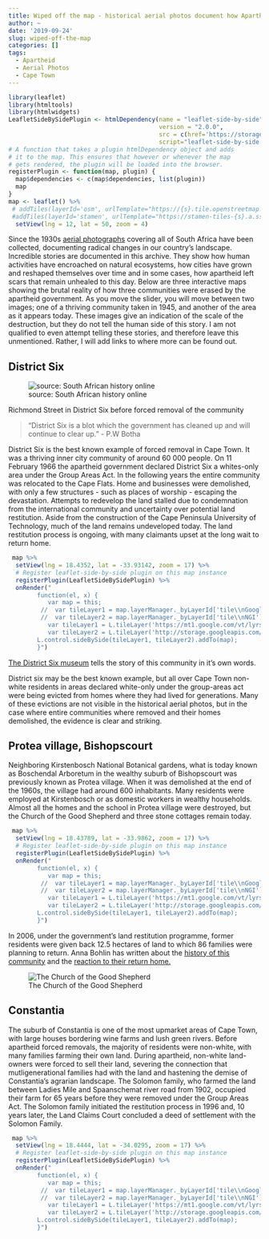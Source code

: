 ```yaml
---
title: Wiped off the map - historical aerial photos document how Apartheid tried to erase entire communities
author: ~
date: '2019-09-24'
slug: wiped-off-the-map
categories: []
tags: 
  - Apartheid
  - Aerial Photos
  - Cape Town
---
```

```r
library(leaflet)
library(htmltools)
library(htmlwidgets)
LeafletSideBySidePlugin <- htmlDependency(name = "leaflet-side-by-side",
                                          version = "2.0.0",
                                          src = c(href='https://storage.googleapis.com/tileserver-rsa',file = normalizePath('/Users/glenn/Documents/websites/lentilcurtain/content/posts/Js')),
                                          script="leaflet-side-by-side.js")
# A function that takes a plugin htmlDependency object and adds
# it to the map. This ensures that however or whenever the map
# gets rendered, the plugin will be loaded into the browser.
registerPlugin <- function(map, plugin) {
  map$dependencies <- c(map$dependencies, list(plugin))
  map
}
map <- leaflet() %>% 
 # addTiles(layerId='osm', urlTemplate="https://{s}.tile.openstreetmap.org/{z}/{x}/{y}.png") %>%
 #addTiles(layerId='stamen', urlTemplate="https://stamen-tiles-{s}.a.ssl.fastly.net/watercolor/{z}/{x}/{y}.png") %>%
  setView(lng = 12, lat = 50, zoom = 4)
```
Since the 1930s [aerial photographs](http://www.ngi.gov.za/) covering all of South Africa have been collected, documenting radical changes in our country's landscape. Incredible stories are documented in this archive. They show how human activities have encroached on natural ecosystems, how cities have grown and reshaped themselves over time and in some cases, how apartheid left scars that remain unhealed to this day. Below are three interactive maps showing the brutal reality of how three communities were erased by the apartheid government. As you move the slider, you will move between two images; one of a thriving community taken in 1945, and another of the area as it appears today. These images give an indication of the scale of the destruction, but they do not tell the human side of this story. I am not qualified to even attempt telling these stories, and therefore leave this unmentioned. Rather, I will add links to where more can be found out. 

## District Six
![source: South African history online](https://www.sahistory.org.za/sites/default/files/images_new/Richmond%20Street%20District%20Six.jpg "Richmond Street in District Six before forced removal of the community")  

Richmond Street in District Six before forced removal of the community

> “District Six is a blot which the government has cleaned up and will continue to clear up.” - P.W Botha

District Six is the best known example of forced removal in Cape Town. It was a thriving inner city community of around 60 000 people. On 11 February 1966 the apartheid government declared District Six a whites-only area under the Group Areas Act. In the following years the entire community was relocated to the Cape Flats. Home and businesses were demolished, with only a few structures - such as places of worship - escaping the devastation. Attempts to redevelop the land stalled due to condemnation from the international community and uncertainty over potential land restitution. Aside from the construction of the Cape Peninsula University of Technology, much of the land remains undeveloped today. The land restitution process is ongoing, with many claimants upset at the long wait to return home.

```r
 map %>%
  setView(lng = 18.4352, lat = -33.93142, zoom = 17) %>%
  # Register leaflet-side-by-side plugin on this map instance
  registerPlugin(LeafletSideBySidePlugin) %>%
  onRender("
        function(el, x) {
           var map = this;
         //  var tileLayer1 = map.layerManager._byLayerId['tile\\nGoogle'];	
         //  var tileLayer2 = map.layerManager._byLayerId['tile\\nNGI'];
           var tileLayer1 = L.tileLayer('https://mt1.google.com/vt/lyrs=s&x={x}&y={y}&z={z}',{attribution: 'Google Maps'}).addTo(map);
           var tileLayer2 = L.tileLayer('http://storage.googleapis.com/tileserver-rsa/groupareas/d6/{z}/{x}/{y}.png',{attribution: 'CD: NGI'}).addTo(map);
        L.control.sideBySide(tileLayer1, tileLayer2).addTo(map);
        }")
```

[The District Six museum](https://www.districtsix.co.za/) tells the story of this community in it's own words. 

District six may be the best known example, but all over Cape Town non-white residents in areas declared white-only under the group-areas act were being evicted from homes where they had lived for generations. Many of these evictions are not visible in the historical aerial photos, but in the case where entire communities where removed and their homes demolished, the evidence is clear and striking.

## Protea village, Bishopscourt

Neighboring Kirstenbosch National Botanical gardens, what is today known as Boschendal Arboretum in the wealthy suburb of Bishopscourt was previously known as Protea village. When it was demolished at the end of the 1960s, the village had around 600 inhabitants. Many residents were employed at Kirstenbosch or as domestic workers in wealthy households. Almost all the homes and the school in Protea village were destroyed, but the Church of the Good Shepherd and three stone cottages remain today. 


```r
 map %>%
  setView(lng = 18.43789, lat = -33.9862, zoom = 17) %>%
  # Register leaflet-side-by-side plugin on this map instance
  registerPlugin(LeafletSideBySidePlugin) %>%
  onRender("
        function(el, x) {
           var map = this;
         //  var tileLayer1 = map.layerManager._byLayerId['tile\\nGoogle'];	
         //  var tileLayer2 = map.layerManager._byLayerId['tile\\nNGI'];
           var tileLayer1 = L.tileLayer('https://mt1.google.com/vt/lyrs=s&x={x}&y={y}&z={z}',{attribution: 'Google Maps'}).addTo(map);
           var tileLayer2 = L.tileLayer('http://storage.googleapis.com/tileserver-rsa/groupareas/protea/{z}/{x}/{y}.png',{attribution: 'CD: NGI'}).addTo(map);
        L.control.sideBySide(tileLayer1, tileLayer2).addTo(map);
        }")
```

In 2006, under the government’s land restitution programme, former residents were given back 12.5 hectares of land to which 86 families were planning to return. Anna Bohlin has written about the [history of this community](https://www.tandfonline.com/doi/abs/10.1080/00020184.2011.594638) and the [reaction to their return home.](https://link.springer.com/chapter/10.1057/9781137003638_6)

![The Church of the Good  Shepherd](http://bcra.co.za/wp-content/uploads/2012/11/2012-10-19SeptOct-005.jpg "The Church of the Good  Shepherd remains and continues to serve the displaced community of Protea village and their descendants") 


## Constantia

The suburb of Constantia is one of the most upmarket areas of Cape Town, with large houses bordering wine farms and lush green rivers. Before apartheid forced removals, the majority of residents were non-white, with many families farming their own land. During apartheid, non-white land-owners were forced to sell their land, severing the connection that mutligenerational families had with the land and hastening the demise of Constantia's agrarian landscape. The Solomon family, who farmed the land between Ladies Mile and Spaanschemat river road from 1902, occupied their farm for 65 years before they were removed under the Group Areas Act. The Solomon family initiated the restitution process in 1996 and, 10 years later, the Land Claims Court concluded a deed of settlement with the Solomon Family.

```r
 map %>%
  setView(lng = 18.4444, lat = -34.0295, zoom = 17) %>%
  # Register leaflet-side-by-side plugin on this map instance
  registerPlugin(LeafletSideBySidePlugin) %>%
  onRender("
        function(el, x) {
           var map = this;
         //  var tileLayer1 = map.layerManager._byLayerId['tile\\nGoogle'];	
         //  var tileLayer2 = map.layerManager._byLayerId['tile\\nNGI'];
           var tileLayer1 = L.tileLayer('https://mt1.google.com/vt/lyrs=s&x={x}&y={y}&z={z}',{attribution: 'Google Maps'}).addTo(map);
           var tileLayer2 = L.tileLayer('http://storage.googleapis.com/tileserver-rsa/groupareas/const/{z}/{x}/{y}.png',{attribution: 'CD: NGI'}).addTo(map);
        L.control.sideBySide(tileLayer1, tileLayer2).addTo(map);
        }")
```